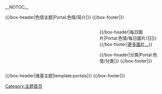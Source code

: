 <!-- 這個主題使用這個語法建立： subst:box portal skeleton| topic={{{topic}}}|  -->
__NOTOC__
<div align="center">
{{browsebar}}
</div>

{{/box-header|色情主题|Portal:色情/简介|}}
{{Portal:色情/简介}}
{{/box-footer|}}

<div style="float:left; width:60%;"> <!-- This width add to the the margin below to equal 100%-->

{{Random portal component|max=1|header=特色条目|footer=更多特色条目…|subpage=特色条目}}

{{Random portal component|max=1|header=人物傳記|footer=更多人物傳記…|subpage=人物傳記}}

</div>

<div style="float:right; width:39%"> <!-- This margin should be right of the above -->

{{/box-header|每日圖片|Portal:色情/每日圖片/{{CURRENTMONTHNAME}}{{CURRENTDAY}}日|}}
{{Portal:色情/每日圖片/{{CURRENTMONTHNAME}}{{CURRENTDAY}}日}}
{{/box-footer|[[Portal:色情/每日圖片/{{CURRENTMONTHNAME}}|更多圖片…]]}}

{{/box-header|分类|Portal:色情/分类|}}
{{Portal:色情/分类}}
{{/box-footer|}}

</div>

<div style="float:right; width:100%">
{{/box-header|维基主题|template:portals|}}
{{portals}}
{{/box-footer|}}

[[Category:主题首页|Category:主题首页]]